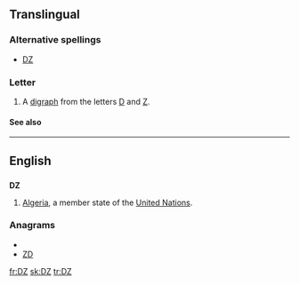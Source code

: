 {{also|.dz}}
==Translingual==

===Alternative spellings===
* [[Ǳ]]

===Letter===
{{mul-letter|upper=DZ|mixed=Dz|lower=dz|script=Latn}}

# A [[digraph]] from the letters [[D]] and [[Z]].

====See also====
{{Latn-script}}

----

==English==

==={{abbreviation}}===
'''DZ'''

# [[Algeria]], a member state of the [[United Nations]].

===Anagrams===
* {{alphagram|dz}}
* [[ZD#English|ZD]]


[[fr:DZ]]
[[sk:DZ]]
[[tr:DZ]]